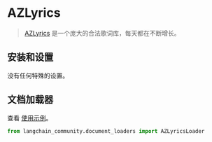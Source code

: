 # AZLyrics

>[AZLyrics](https://www.azlyrics.com/) 是一个庞大的合法歌词库，每天都在不断增长。

## 安装和设置

没有任何特殊的设置。

## 文档加载器

查看 [使用示例](/docs/integrations/document_loaders/azlyrics)。

```python
from langchain_community.document_loaders import AZLyricsLoader
```